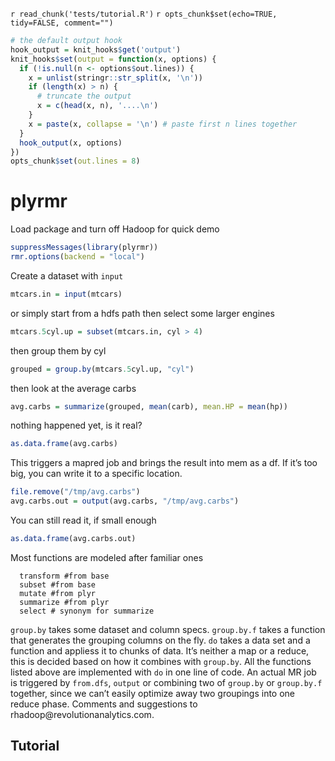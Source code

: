 `r read_chunk('tests/tutorial.R')`
`r opts_chunk$set(echo=TRUE, tidy=FALSE, comment="")`

```r
# the default output hook
hook_output = knit_hooks$get('output')
knit_hooks$set(output = function(x, options) {
  if (!is.null(n <- options$out.lines)) {
    x = unlist(stringr::str_split(x, '\n'))
    if (length(x) > n) {
      # truncate the output
      x = c(head(x, n), '....\n')
    }
    x = paste(x, collapse = '\n') # paste first n lines together
  }
  hook_output(x, options)
})
opts_chunk$set(out.lines = 8)
```

plyrmr
=====

Load package and turn off Hadoop for quick demo
```r
suppressMessages(library(plyrmr))
rmr.options(backend = "local")
```

Create a dataset with `input`

```r
mtcars.in = input(mtcars)
```

or simply start from a hdfs path then select some larger engines

```r
mtcars.5cyl.up = subset(mtcars.in, cyl > 4)
```

then group them by cyl

```r
grouped = group.by(mtcars.5cyl.up, "cyl")
```

then look at the average carbs

```r
avg.carbs = summarize(grouped, mean(carb), mean.HP = mean(hp))
```

nothing happened yet, is it real?

```r
as.data.frame(avg.carbs)
```

This triggers a mapred job and brings the result into mem as a df. If it's too big, you can write it to a specific location.

```r
file.remove("/tmp/avg.carbs")
avg.carbs.out = output(avg.carbs, "/tmp/avg.carbs")
```

You can still read it, if small enough

```r
as.data.frame(avg.carbs.out)
```

Most functions are modeled after familiar ones

```
  transform #from base
  subset #from base
  mutate #from plyr
  summarize #from plyr
  select # synonym for summarize
```

`group.by` takes some dataset and column specs. `group.by.f` takes a function that generates the grouping columns on the fly.
`do` takes a data set and a function and appliess it to chunks of data. It's neither a map or a reduce, this is decided based on 
how it combines with `group.by`. All the functions listed above are implemented with `do` in one line of code. An actual MR job 
is triggered by `from.dfs`, `output` or combining two of `group.by` or `group.by.f` together, since we can't easily optimize
away two groupings into one reduce phase. Comments and suggestions to rhadoop@revolutionanalytics.com.


## Tutorial


```r
```

```r
```

```r
```

```r
```

```r
```

```r
```

```r
```

```r
```

```r
```

```r
```

```r
```

```r
```

```r
```

```r
```

```r
```

```r
```

```r
```

```r
```

```r
```

```r
```

```r
```

```r
```

```r
```

```r
```

```r
```
 
```r
```

```r
```



